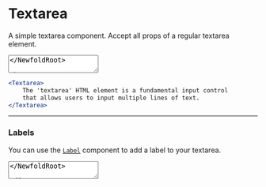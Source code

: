 
# Textarea
A simple textarea component. Accept all props of a regular textarea element.

<NewfoldRoot>
    <Textarea />
</NewfoldRoot>

### Usage
```jsx
import { Textarea } from "@newfold/ui-component-library";

<Textarea />
```

---
### HTML Attributes
Since the `Textarea` component is a wrapper around a regular textarea element, all attributes of a regular textarea element are accepted.

For example, here's a `Textarea` instance with a `placeholder` and an `id`.

<NewfoldRoot>
    <Textarea 
        placeholder="Enter some text here"
        id="my-textarea"
    />
</NewfoldRoot>

```jsx
<Textarea 
    placeholder="Enter some text here"
    id="my-textarea"
/>
```

---
### Value
To add a default value to the `Textarea`, you can render the
`Textarea` as a dynamic component instead of self-closing.

<NewfoldRoot>
    <Textarea>
        The 'textarea' HTML element is a fundamental input control
        that allows users to input multiple lines of text.
    </Textarea>
</NewfoldRoot>

```jsx
<Textarea>
    The 'textarea' HTML element is a fundamental input control
    that allows users to input multiple lines of text.
</Textarea>
```

---
### Labels
You can use the [`Label`](./label) component to add a label to your textarea.

<NewfoldRoot>
    <Label 
        htmlFor="my-textarea-label"
        label="Share your thoughts with us:"
        className="nfd-cursor-pointer"
    />
    <Textarea 
        placeholder="Your thoughts here..."
        id="my-textarea-label"
        className="nfd-mt-2"
    />
</NewfoldRoot>

```jsx
import { Label, Textarea } from "@newfold/ui-component-library";

<Label 
    htmlFor="my-textarea-label"
    label="Share your thoughts with us:"
    className="nfd-cursor-pointer"
/>
<Textarea 
    placeholder="Your thoughts here..."
    id="my-textarea-label"
    className="nfd-mt-2"
/>
```

---
### Disabled
You can disable the textarea by passing the `disabled` prop.

<NewfoldRoot>
    <Textarea 
        placeholder="Add some text here..."
        disabled={true}
    />
</NewfoldRoot>

```jsx
<Textarea 
    placeholder="Add some text here..."
    disabled={true}
/>
```

---
### Props
<PropsTable.Table docs={textareaProps} />
